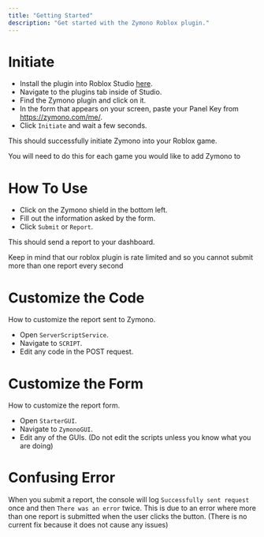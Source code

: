 ---
title: "Getting Started"
description: "Get started with the Zymono Roblox plugin."
---

# Initiate

- Install the plugin into Roblox Studio [here](https://create.roblox.com/marketplace/asset/13541247643/Zymono).
- Navigate to the plugins tab inside of Studio.
- Find the Zymono plugin and click on it.
- In the form that appears on your screen, paste your Panel Key from https://zymono.com/me/.
- Click `Initiate` and wait a few seconds.

This should successfully initiate Zymono into your Roblox game.

<Info>You will need to do this for each game you would like to add Zymono to</Info>

# How To Use

- Click on the Zymono shield in the bottom left.
- Fill out the information asked by the form.
- Click `Submit` or `Report`.

This should send a report to your dashboard.

<Info>Keep in mind that our roblox plugin is rate limited and so you cannot submit more than one report every second</Info>

# Customize the Code

How to customize the report sent to Zymono.

- Open `ServerScriptService`.
- Navigate to `SCRIPT`.
- Edit any code in the POST request.

# Customize the Form

How to customize the report form.

- Open `StarterGUI`.
- Navigate to `ZymonoGUI`.
- Edit any of the GUIs. (Do not edit the scripts unless you know what you are doing)

# Confusing Error

When you submit a report, the console will log `Successfully sent request` once and then `There was an error` twice. This is due to an error where more than one report is submitted when the user clicks the button. (There is no current fix because it does not cause any issues)
